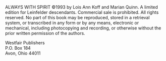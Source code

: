 <footer>
  <p>
    ALWAYS WITH SPIRIT ©1993 by Lois Ann Koff and Marian Quinn.
    A limited edition for Leinfelder descendants.  Commercial sale is prohibited.
    All rights reserved. No part of this book may be reproduced, stored in
    a retrieval system, or transcribed in any form or by any means, electronic
    or mechanical, including photocopying and recording, or otherwise without
    the prior written permission of the authors.
  </p>
  <p class="address">
    Westfair Publishers<br />
    P.O. Box 184<br />
    Avon, Ohio 44011
  </p>
</footer>

